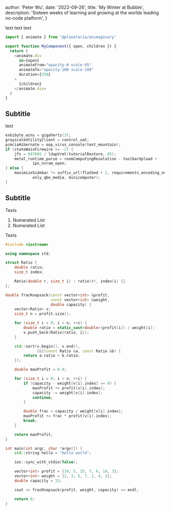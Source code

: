 
  author: 'Peter Wu',
  date: '2022-09-26',
  title: 'My Winter at Bubble',
  description:
    'Sixteen weeks of learning and growing at the worlds leading no-code platform',
}


text text text

```js
import { animate } from '@planetaria/animaginary'

export function MyComponent({ open, children }) {
  return (
    <animate.div
      in={open}
      animateFrom="opacity-0 scale-95"
      animateTo="opacity-100 scale-100"
      duration={350}
    >
      {children}
    </animate.div>
  )
}
```

## Subtitle

text

```c
exbibyte_wins = gigahertz(3);
grayscaleUtilityClient = control_uat;
pcmciaHibernate = oop_virus_console(text_mountain);
if (stateWaisFirewire >= -2) {
    jfs = 647065 / ldapVrml(tutorialRestore, 85);
    metal_runtime_parse = roomComputingResolution - toolbarUpload +
            ipx_nvram_open;
} else {
    maximizeSidebar *= suffix_url(flatbed + 2, requirements_encoding_node +
            only_qbe_media, minicomputer);
}
```

## Subtitle

Texts

1. Numerated List
2. Numerated List

Texts

```cpp
#include <iostream>

using namespace std;

struct Ratio {
    double ratio;
    size_t index;

    Ratio(double r, size_t i) : ratio(r), index(i) {}
};

double fracKnapsack(const vector<int> &profit,
                    const vector<int> &weight,
                    double capacity) {
    vector<Ratio> v;
    size_t n = profit.size();

    for (size_t i = 0; i < n; ++i) {
        double ratio = static_cast<double>(profit[i]) / weight[i];
        v.push_back(Ratio{ratio, i});
    }

    std::sort(v.begin(), v.end(),
              [&](const Ratio &a, const Ratio &b) {
        return a.ratio > b.ratio;
    });

    double maxProfit = 0.0;

    for (size_t i = 0; i < n; ++i) {
        if (capacity - weight[v[i].index] >= 0) {
            maxProfit += profit[v[i].index];
            capacity -= weight[v[i].index];
            continue;
        }

        double frac = capacity / weight[v[i].index];
        maxProfit += frac * profit[v[i].index];
        break;
    }

    return maxProfit;
}

int main(int argc, char *argv[]) {
    std::string hello = "hello world";

    ios::sync_with_stdio(false);

    vector<int> profit = {10, 5, 15, 7, 6, 18, 3};
    vector<int> weight = {2, 3, 5, 7, 1, 4, 1};
    double capacity = 15;

    cout << fracKnapsack(profit, weight, capacity) << endl;

    return 0;
}
```
